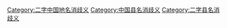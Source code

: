 [[Category:二字中国地名消歧义|Category:二字中国地名消歧义]]
[[Category:中国县名消歧义|Category:中国县名消歧义]]
[[Category:二字县名消歧义|Category:二字县名消歧义]]